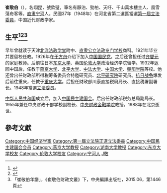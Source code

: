{{Infobox Officeholder
|姓名=崔敬伯
|圖像=File:崔敬伯.jpg
|圖像大小=200px
|圖像說明=  
| 字       = 
| 號       = 名翊昆，號欽璧
| 別名     = 
| 出生日期 = 1897年4月26日（光緒二十三年三月二十五日）
| 出生地點 = 
| 逝世日期 = {{dda|1988|5|27|1897|4|26}}
| 逝世地點 = 
| 死因     = 
| 墓地     = 
| 墓地座標 = 
| 籍貫     = 
| 政黨     = 
| 其他政黨 = 
| 配偶     = 
| 伴侶     = 
| 兒女     = 
| 父母     = 
| 親屬     = 
| 母校     = 
| 著作     = 
| 簽名     = 
| 腳註     = 
| past     = 
}}
'''崔敬伯'''（{{bd|1897年|4月26日|1988年|5月27日|}}），名翊昆，號欽璧，筆名有靜泊、勁柏、天吁、千山萬水樓主人、風雪蕩舟客等。[[直隶|直隶]][[宁河|宁河]]人。民國37年（1948年）在河北省第二選區當選[[第一屆立法委員|第一屆立法委員]]，中国近代财政学家。

== 生平<ref>{{cite web|url=http://search.huaxia.com/s.jsp?iDocId=487665|title=崔敬伯（1898-1988）|publisher=华夏经纬|deadurl=yes|archiveurl=https://web.archive.org/web/20150620180925/http://search.huaxia.com/s.jsp?iDocId=487665|archivedate=2015-06-20}}</ref><ref>{{cite web|url=http://www.022net.com/2008/1-9/483129192243739.html|title=津沽人物：崔敬伯事略|publisher=人民网|deadurl=yes|archiveurl=https://web.archive.org/web/20090213040511/http://www.022net.com/2008/1-9/483129192243739.html|archivedate=2009-02-13}}</ref><ref>「崔敬伯年譜」，《崔敬伯財政文叢》下，中央編譯出版社，2015.06，第1446頁</ref> ==
早年曾就读于天津[[北洋法政学堂|北洋法政学堂]]附中、[[直隶公立法政专门学校|直隶公立法政专门学校]]商科。1921年毕业并要留校任教。1926年在[[于方舟|于方舟]]介绍下加入[[中国国民党|中国国民党]]。之后还曾担任过[[齐燮元|齐燮元]]的家庭教师。后前往日本[[东京大学|东京大学]]、英国[[伦敦大学|伦敦大学]]政治经济学院留学。1932年返回中国后，任教于[[燕京大学|燕京大学]]、[[北平大学|北平大学]]、[[中法大学|中法大学]]、[[中国大学|中国大学]]、[[朝阳学院|朝阳学院]]等校。他还曾出任财政部所得税筹备委员会特邀研究员、[[北平研究院|北平研究院]]研究员。[[抗日战争|抗日战争]]爆发后前往重庆，任教于[[重庆大学|重庆大学]]。后担任财政部川康直接税局局长、直接税署副署长。1948年當選[[立法委员|立法委员]]。

[[中华人民共和国|中华人民共和国]]成立后，加入[[中国民主建国会|中国民主建国会]]。后出任财政部税务总局副局长。1955年兼任中央财政干部学校副校长、[[中央财政金融学院|中央财政金融学院]]教授。1988年在北京逝世。

== 參考文獻 ==
{{reflist}}
{{中華民國第一屆立法委員}}
[[Category:中国经济学家|Category:中国经济学家]]
[[Category:第一屆立法院正選立法委員|Category:第一屆立法院正選立法委員]]
[[Category:中国民主建国会会员|Category:中国民主建国会会员]]
[[Category:燕京大学教授|Category:燕京大学教授]]
[[Category:湖南大学教授|Category:湖南大学教授]]
[[Category:东京大学校友|Category:东京大学校友]]
[[Category:伦敦大学校友|Category:伦敦大学校友]]
[[Category:宁河人|Category:宁河人]]
[[Category:崔姓|J敬]]